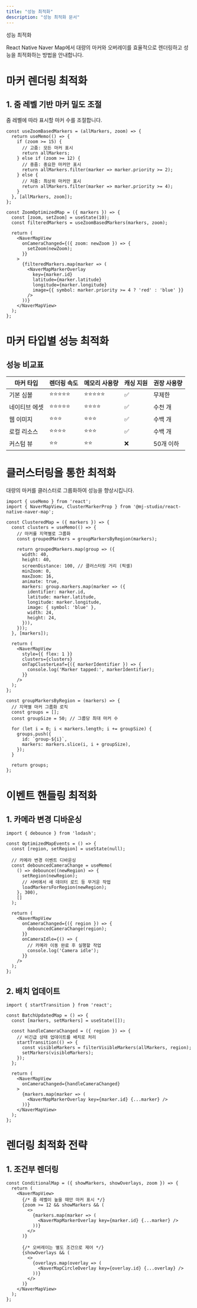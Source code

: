 ```yaml
---
title: "성능 최적화"
description: "성능 최적화 문서"
---
```



성능 최적화

<WIP/>

React Native Naver Map에서 대량의 마커와 오버레이를 효율적으로 렌더링하고 성능을 최적화하는 방법을 안내합니다.

# 마커 렌더링 최적화



## 1. 줌 레벨 기반 마커 밀도 조절



줌 레벨에 따라 표시할 마커 수를 조절합니다.

```tsx title="ZoomBasedFiltering.tsx"
const useZoomBasedMarkers = (allMarkers, zoom) => {
  return useMemo(() => {
    if (zoom >= 15) {
      // 고줌: 모든 마커 표시
      return allMarkers;
    } else if (zoom >= 12) {
      // 중줌: 중요한 마커만 표시
      return allMarkers.filter(marker => marker.priority >= 2);
    } else {
      // 저줌: 최상위 마커만 표시
      return allMarkers.filter(marker => marker.priority >= 4);
    }
  }, [allMarkers, zoom]);
};

const ZoomOptimizedMap = ({ markers }) => {
  const [zoom, setZoom] = useState(10);
  const filteredMarkers = useZoomBasedMarkers(markers, zoom);

  return (
    <NaverMapView
      onCameraChanged={({ zoom: newZoom }) => {
        setZoom(newZoom);
      }}
    >
      {filteredMarkers.map(marker => (
        <NaverMapMarkerOverlay
          key={marker.id}
          latitude={marker.latitude}
          longitude={marker.longitude}
          image={{ symbol: marker.priority >= 4 ? 'red' : 'blue' }}
        />
      ))}
    </NaverMapView>
  );
};
```

# 마커 타입별 성능 최적화



## 성능 비교표



| 마커 타입 | 렌더링 속도 | 메모리 사용량 | 캐싱 지원 | 권장 사용량 |
|----------|-------------|---------------|-----------|------------|
| 기본 심볼 | ⭐⭐⭐⭐⭐ | ⭐⭐⭐⭐⭐ | ✅ | 무제한 |
| 네이티브 에셋 | ⭐⭐⭐⭐⭐ | ⭐⭐⭐⭐ | ✅ | 수천 개 |
| 웹 이미지 | ⭐⭐⭐ | ⭐⭐⭐ | ✅ | 수백 개 |
| 로컬 리소스 | ⭐⭐⭐⭐ | ⭐⭐⭐ | ✅ | 수백 개 |
| 커스텀 뷰 | ⭐⭐ | ⭐⭐ | ❌ | 50개 이하 |


# 클러스터링을 통한 최적화

대량의 마커를 클러스터로 그룹화하여 성능을 향상시킵니다.

```tsx title="BuiltinClustering.tsx"
import { useMemo } from 'react';
import { NaverMapView, ClusterMarkerProp } from '@mj-studio/react-native-naver-map';

const ClusteredMap = ({ markers }) => {
  const clusters = useMemo(() => {
    // 마커를 지역별로 그룹화
    const groupedMarkers = groupMarkersByRegion(markers);

    return groupedMarkers.map(group => ({
      width: 40,
      height: 40,
      screenDistance: 100, // 클러스터링 거리 (픽셀)
      minZoom: 0,
      maxZoom: 16,
      animate: true,
      markers: group.markers.map(marker => ({
        identifier: marker.id,
        latitude: marker.latitude,
        longitude: marker.longitude,
        image: { symbol: 'blue' },
        width: 24,
        height: 24,
      })),
    }));
  }, [markers]);

  return (
    <NaverMapView
      style={{ flex: 1 }}
      clusters={clusters}
      onTapClusterLeaf={({ markerIdentifier }) => {
        console.log('Marker tapped:', markerIdentifier);
      }}
    />
  );
};

const groupMarkersByRegion = (markers) => {
  // 지역별 마커 그룹화 로직
  const groups = [];
  const groupSize = 50; // 그룹당 최대 마커 수

  for (let i = 0; i < markers.length; i += groupSize) {
    groups.push({
      id: `group-${i}`,
      markers: markers.slice(i, i + groupSize),
    });
  }

  return groups;
};
```

# 이벤트 핸들링 최적화



## 1. 카메라 변경 디바운싱



```tsx title="DebouncedCameraEvents.tsx"
import { debounce } from 'lodash';

const OptimizedMapEvents = () => {
  const [region, setRegion] = useState(null);

  // 카메라 변경 이벤트 디바운싱
  const debouncedCameraChange = useMemo(
    () => debounce((newRegion) => {
      setRegion(newRegion);
      // 서버에서 새 데이터 로드 등 무거운 작업
      loadMarkersForRegion(newRegion);
    }, 300),
    []
  );

  return (
    <NaverMapView
      onCameraChanged={({ region }) => {
        debouncedCameraChange(region);
      }}
      onCameraIdle={() => {
        // 카메라 이동 완료 후 실행할 작업
        console.log('Camera idle');
      }}
    />
  );
};
```



## 2. 배치 업데이트



```tsx title="BatchUpdates.tsx"
import { startTransition } from 'react';

const BatchUpdatedMap = () => {
  const [markers, setMarkers] = useState([]);

  const handleCameraChanged = ({ region }) => {
    // 비긴급 상태 업데이트를 배치로 처리
    startTransition(() => {
      const visibleMarkers = filterVisibleMarkers(allMarkers, region);
      setMarkers(visibleMarkers);
    });
  };

  return (
    <NaverMapView
      onCameraChanged={handleCameraChanged}
    >
      {markers.map(marker => (
        <NaverMapMarkerOverlay key={marker.id} {...marker} />
      ))}
    </NaverMapView>
  );
};
```

# 렌더링 최적화 전략



## 1. 조건부 렌더링



```tsx title="ConditionalRendering.tsx"
const ConditionalMap = ({ showMarkers, showOverlays, zoom }) => {
  return (
    <NaverMapView>
      {/* 줌 레벨이 높을 때만 마커 표시 */}
      {zoom >= 12 && showMarkers && (
        <>
          {markers.map(marker => (
            <NaverMapMarkerOverlay key={marker.id} {...marker} />
          ))}
        </>
      )}

      {/* 오버레이는 별도 조건으로 제어 */}
      {showOverlays && (
        <>
          {overlays.map(overlay => (
            <NaverMapCircleOverlay key={overlay.id} {...overlay} />
          ))}
        </>
      )}
    </NaverMapView>
  );
};
```
